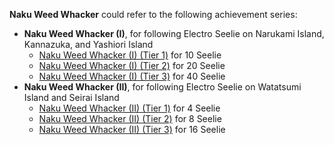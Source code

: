 {{Disambiguation}}

'''Naku Weed Whacker''' could refer to the following achievement series:
* '''Naku Weed Whacker (I)''', for following Electro Seelie on Narukami Island, Kannazuka, and Yashiori Island
** [[Naku Weed Whacker (I) (Tier 1)]] for 10 Seelie
** [[Naku Weed Whacker (I) (Tier 2)]] for 20 Seelie
** [[Naku Weed Whacker (I) (Tier 3)]] for 40 Seelie
* '''Naku Weed Whacker (II)''', for following Electro Seelie on Watatsumi Island and Seirai Island
** [[Naku Weed Whacker (II) (Tier 1)]] for 4 Seelie
** [[Naku Weed Whacker (II) (Tier 2)]] for 8 Seelie
** [[Naku Weed Whacker (II) (Tier 3)]] for 16 Seelie